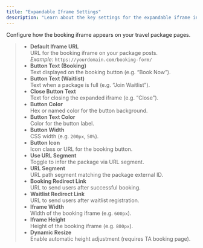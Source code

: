 ```yaml
---
title: "Expandable Iframe Settings"
description: "Learn about the key settings for the expandable iframe in the Travel Agent WordPress plugin."
---
```


Configure how the booking iframe appears on your travel package pages.

>- **Default Iframe URL**  
  URL for the booking iframe on your package posts.  
  _Example:_ `https://yourdomain.com/booking-form/`
>- **Button Text (Booking)**  
  Text displayed on the booking button (e.g. “Book Now”).
>- **Button Text (Waitlist)**  
  Text when a package is full (e.g. “Join Waitlist”).
>- **Close Button Text**  
  Text for closing the expanded iframe (e.g. “Close”).
>- **Button Color**  
  Hex or named color for the button background.
>- **Button Text Color**  
  Color for the button label.
>- **Button Width**  
  CSS width (e.g. `200px`, `50%`).
>- **Button Icon**  
  Icon class or URL for the booking button.
>- **Use URL Segment**  
  Toggle to infer the package via URL segment.
>- **URL Segment**  
  URL path segment matching the package external ID.
>- **Booking Redirect Link**  
  URL to send users after successful booking.
>- **Waitlist Redirect Link**  
  URL to send users after waitlist registration.
>- **Iframe Width**  
  Width of the booking iframe (e.g. `600px`).
>- **Iframe Height**  
  Height of the booking iframe (e.g. `800px`).
>- **Dynamic Resize**  
  Enable automatic height adjustment (requires TA booking page).